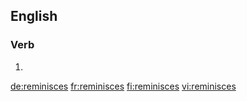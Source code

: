 ==English==

===Verb===
{{head|en|verb form}}

# {{en-third-person singular of|reminisce}}

[[de:reminisces]]
[[fr:reminisces]]
[[fi:reminisces]]
[[vi:reminisces]]